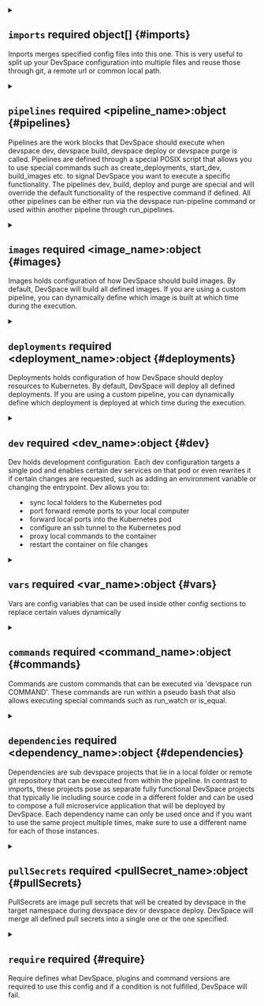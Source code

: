

<PartialVersion />


<PartialName />



<details className="config-field" data-expandable="true">
<summary>

## `imports` <span className="config-field-required" data-required="false">required</span> <span className="config-field-type">object[]</span> <span className="config-field-default"></span> <span className="config-field-enum"></span> {#imports}

Imports merges specified config files into this one. This is very useful to split up your DevSpace configuration
into multiple files and reuse those through git, a remote url or common local path.

</summary>

<PartialImportsreference />


</details>


<PartialFunctions />



<details className="config-field" data-expandable="true">
<summary>

## `pipelines` <span className="config-field-required" data-required="false">required</span> <span className="config-field-type">&lt;pipeline_name&gt;:object</span> <span className="config-field-default"></span> <span className="config-field-enum"></span> {#pipelines}

Pipelines are the work blocks that DevSpace should execute when devspace dev, devspace build, devspace deploy or devspace purge
is called. Pipelines are defined through a special POSIX script that allows you to use special commands
such as create_deployments, start_dev, build_images etc. to signal DevSpace you want to execute
a specific functionality. The pipelines dev, build, deploy and purge are special and will override
the default functionality of the respective command if defined. All other pipelines can be either run
via the devspace run-pipeline command or used within another pipeline through run_pipelines.

</summary>


<details className="config-field" data-expandable="true"open>
<summary>

## `<pipeline_name>` <span className="config-field-required" data-required="true">required</span> <span className="config-field-type">string</span> <span className="config-field-default"></span> <span className="config-field-enum"><span>dev<br/>deploy<br/>build<br/>purge<br/>.*</span></span> {#pipelines-name}

Name of the pipeline, will be filled automatically

</summary>

<PartialPipelinesreference />


</details>


</details>



<details className="config-field" data-expandable="true">
<summary>

## `images` <span className="config-field-required" data-required="false">required</span> <span className="config-field-type">&lt;image_name&gt;:object</span> <span className="config-field-default"></span> <span className="config-field-enum"></span> {#images}

Images holds configuration of how DevSpace should build images. By default, DevSpace will build all defined images.
If you are using a custom pipeline, you can dynamically define which image is built at which time during the
execution.

</summary>


<details className="config-field" data-expandable="true"open>
<summary>

## `<image_name>` <span className="config-field-required" data-required="true">required</span> <span className="config-field-type">string</span> <span className="config-field-default"></span> <span className="config-field-enum"></span> {#images-name}

Name of the image, will be filled automatically

</summary>

<PartialImagesreference />


</details>


</details>



<details className="config-field" data-expandable="true">
<summary>

## `deployments` <span className="config-field-required" data-required="false">required</span> <span className="config-field-type">&lt;deployment_name&gt;:object</span> <span className="config-field-default"></span> <span className="config-field-enum"></span> {#deployments}

Deployments holds configuration of how DevSpace should deploy resources to Kubernetes. By default, DevSpace will deploy all defined deployments.
If you are using a custom pipeline, you can dynamically define which deployment is deployed at which time during the
execution.

</summary>


<details className="config-field" data-expandable="true"open>
<summary>

## `<deployment_name>` <span className="config-field-required" data-required="true">required</span> <span className="config-field-type">string</span> <span className="config-field-default"></span> <span className="config-field-enum"></span> {#deployments-name}

Name of the deployment

</summary>

<PartialDeploymentsreference />


</details>


</details>



<details className="config-field" data-expandable="true">
<summary>

## `dev` <span className="config-field-required" data-required="false">required</span> <span className="config-field-type">&lt;dev_name&gt;:object</span> <span className="config-field-default"></span> <span className="config-field-enum"></span> {#dev}

Dev holds development configuration. Each dev configuration targets a single pod and enables certain dev services on that pod
or even rewrites it if certain changes are requested, such as adding an environment variable or changing the entrypoint.
Dev allows you to:
- sync local folders to the Kubernetes pod
- port forward remote ports to your local computer
- forward local ports into the Kubernetes pod
- configure an ssh tunnel to the Kubernetes pod
- proxy local commands to the container
- restart the container on file changes

</summary>


<details className="config-field" data-expandable="true"open>
<summary>

## `<dev_name>` <span className="config-field-required" data-required="true">required</span> <span className="config-field-type">string</span> <span className="config-field-default"></span> <span className="config-field-enum"></span> {#dev-name}

Name of the dev configuration

</summary>

<PartialDevreference />


</details>


</details>



<details className="config-field" data-expandable="true">
<summary>

## `vars` <span className="config-field-required" data-required="false">required</span> <span className="config-field-type">&lt;var_name&gt;:object</span> <span className="config-field-default"></span> <span className="config-field-enum"></span> {#vars}

Vars are config variables that can be used inside other config sections to replace certain values dynamically

</summary>


<details className="config-field" data-expandable="true"open>
<summary>

## `<var_name>` <span className="config-field-required" data-required="true">required</span> <span className="config-field-type">string</span> <span className="config-field-default"></span> <span className="config-field-enum"></span> {#vars-name}

Name is the name of the variable

</summary>

<PartialVarsreference />


</details>


</details>



<details className="config-field" data-expandable="true">
<summary>

## `commands` <span className="config-field-required" data-required="false">required</span> <span className="config-field-type">&lt;command_name&gt;:object</span> <span className="config-field-default"></span> <span className="config-field-enum"></span> {#commands}

Commands are custom commands that can be executed via 'devspace run COMMAND'. These commands are run within a pseudo bash
that also allows executing special commands such as run_watch or is_equal.

</summary>


<details className="config-field" data-expandable="true"open>
<summary>

## `<command_name>` <span className="config-field-required" data-required="true">required</span> <span className="config-field-type">string</span> <span className="config-field-default"></span> <span className="config-field-enum"></span> {#commands-name}

Name is the name of a command that is used via `devspace run NAME`

</summary>

<PartialCommandsreference />


</details>


</details>



<details className="config-field" data-expandable="true">
<summary>

## `dependencies` <span className="config-field-required" data-required="false">required</span> <span className="config-field-type">&lt;dependency_name&gt;:object</span> <span className="config-field-default"></span> <span className="config-field-enum"></span> {#dependencies}

Dependencies are sub devspace projects that lie in a local folder or remote git repository that can be executed
from within the pipeline. In contrast to imports, these projects pose as separate fully functional DevSpace projects
that typically lie including source code in a different folder and can be used to compose a full microservice
application that will be deployed by DevSpace. Each dependency name can only be used once and if you want to use
the same project multiple times, make sure to use a different name for each of those instances.

</summary>


<details className="config-field" data-expandable="true"open>
<summary>

## `<dependency_name>` <span className="config-field-required" data-required="true">required</span> <span className="config-field-type">string</span> <span className="config-field-default"></span> <span className="config-field-enum"></span> {#dependencies-name}

Name is used internally

</summary>

<PartialDependenciesreference />


</details>


</details>



<details className="config-field" data-expandable="true">
<summary>

## `pullSecrets` <span className="config-field-required" data-required="false">required</span> <span className="config-field-type">&lt;pullSecret_name&gt;:object</span> <span className="config-field-default"></span> <span className="config-field-enum"></span> {#pullSecrets}

PullSecrets are image pull secrets that will be created by devspace in the target namespace
during devspace dev or devspace deploy. DevSpace will merge all defined pull secrets into a single
one or the one specified.

</summary>


<details className="config-field" data-expandable="true"open>
<summary>

## `<pullSecret_name>` <span className="config-field-required" data-required="true">required</span> <span className="config-field-type">string</span> <span className="config-field-default"></span> <span className="config-field-enum"></span> {#pullSecrets-name}

Name is the pull secret name to deploy

</summary>

<PartialPullSecretsreference />


</details>


</details>



<details className="config-field" data-expandable="true">
<summary>

## `require` <span className="config-field-required" data-required="false">required</span> <span className="config-field-type"></span> <span className="config-field-default"></span> <span className="config-field-enum"></span> {#require}

Require defines what DevSpace, plugins and command versions are required to use this config and if a condition is not
fulfilled, DevSpace will fail.

</summary>

<PartialRequirereference />


</details>
